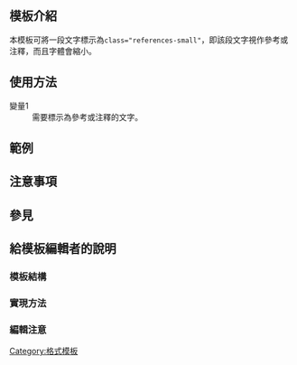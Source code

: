 <includeonly><!-- 在這裡加入模板的保護標識 --></includeonly><noinclude>{{template doc page viewed directly}}</noinclude>
== 模板介紹 ==
本模板可將一段文字標示為<code>class="references-small"</code>，即該段文字視作參考或注釋，而且字體會縮小。

== 使用方法 ==
<code>{{tls|divr|''變量1''<!-- |''變量2'' -->}}</code>

; 變量1
: 需要標示為參考或注釋的文字。
<!--
; 變量2（亦可寫作<code>type=''變量2''</code>）
: <code>r</code>、<code>ref</code>、<code>reference</code>或<code>references</code>：建立名為“參考資料”的章節，並將變量1的文字放在該章節裡。
: <code>n</code>、<code>note</code>或<code>notes</code>：建立名為“註釋”的章節，並將變量1的文字放在該章節裡。
: 置空：只顯示變量1的文字本身。
-->

== 範例 ==<!-- 未完成
{| class="wikitable"! style="width: 30%"|源碼 !! 所得語法 !! style="width: 40%"|效果
|-
|<code>{{tnull|divr|這是一段不算很長的文字。}}</code>
|{{code|{{divr/core|這是一段不算很長的文字。}}}}
|{{divr/core|這是一段不算很長的文字。}}

|-
|<code>這是內文這是內文這是內文。<br/><br/>{{tnull|divr|這是縮小了的文字。|ref}}</code>
|{{code|這是內文這是內文這是內文。
{{divr/core|這是縮小了的文字。|ref}}}}|這是內文這是內文這是內文。{{divr/core|這是縮小了的文字。|ref}}

|-
|<code>這是內文這是內文這是內文{{tl|noteTag|這是註釋這是註釋這是註釋。}}。

{{tnull|divr|{{tl|noteFoot}}|type{{=}}n}}</code>
|<code>這是內文這是內文這是內文{{tnull|noteTag|這是註釋這是註釋這是註釋。}}。</code>

{{code|{{divr/core|<nowiki>{{noteFoot}}</nowiki>|type=n}}}}
|這是內文這是內文這是內文{{noteTag|這是註釋這是註釋這是註釋。}}。

{{divr/core|{{noteFoot}}|type=n}}

|-
|<code>這是內文這是內文這是內文<nowiki><ref name="this">這是參考資料這是參考資料。</ref></nowiki>。

{{tnull|divr|type{{=}}r|<nowiki><references/></nowiki>}}</code>
|<code>這是內文這是內文這是內文<nowiki><ref name="this">這是參考資料這是參考資料。</ref></nowiki>。</code>

{{code|{{divr/core|type=r|<nowiki><references/></nowiki>}}}}
|這是內文這是內文這是內文<ref name="this">這是註釋這是註釋這是註釋。</ref>。

{{divr/core|type=r|<references/>}}
|}
-->
== 注意事項 ==

== 參見 ==

== 給模板編輯者的說明 ==
=== 模板結構 ===
=== 實現方法 ===
=== 編輯注意 ===

<includeonly>
<!-- 本行下加入模板的分類 -->
[[Category:格式模板]]
<!-- 本行下加入模板的跨語言鏈接 -->
</includeonly>
